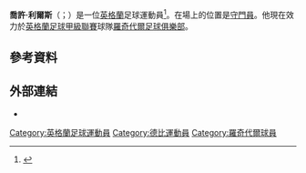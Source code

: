 '''喬許·利爾斯'''（{{lang-en|Josh Lillis}}；{{bd|1987年|6月24日}}）是一位[[英格蘭|英格蘭]]足球運動員<ref>{{Cite web |url=http://www.rochdaleafc.co.uk/team/player-profile/ |title=存档副本 |accessdate=2015-06-23 |archive-date=2017-05-28 |archive-url=https://web.archive.org/web/20170528050329/http://www.rochdaleafc.co.uk/team/player-profile/ |dead-url=no }}</ref>。在場上的位置是[[守門員|守門員]]。他現在效力於[[英格蘭足球甲級聯賽|英格蘭足球甲級聯賽]]球隊[[羅奇代爾足球俱樂部|羅奇代爾足球俱樂部]]。
==參考資料==
{{Reflist}}

==外部連結==
{{Commons category|Josh Lillis}}
*{{Soccerbase|39691}}

{{DEFAULTSORT:Lillis, Josh}}
[[Category:英格蘭足球運動員|Category:英格蘭足球運動員]]
[[Category:德比運動員|Category:德比運動員]]
[[Category:羅奇代爾球員|Category:羅奇代爾球員]]
{{Sport-bio-stub}}